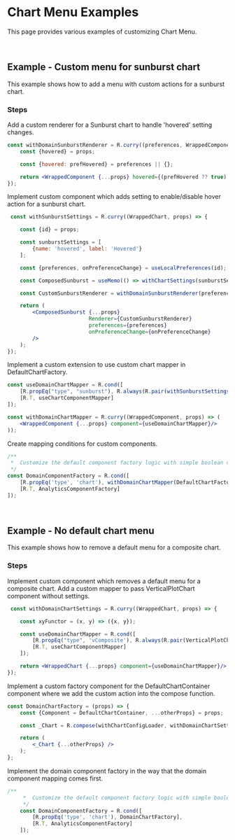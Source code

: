 
<Meta title="Examples/Visualization/Chart/Settings/README"/>

# Chart Menu Examples

This page provides various examples of customizing Chart Menu.

<br/>

## Example - Custom menu for sunburst chart

This example shows how to add a menu with custom actions for a sunburst chart.

### Steps

Add a custom renderer for a Sunburst chart to handle 'hovered' setting changes.

```jsx
const withDomainSunburstRenderer = R.curry((preferences, WrappedComponent, props) => {
	const {hovered} = props;

	const {hovered: prefHovered} = preferences || {};

	return <WrappedComponent {...props} hovered={(prefHovered ?? true) && hovered}/>;
});
```

Implement custom component which adds setting to enable/disable hover action for a sunburst chart.

```jsx
 const withSunburstSettings = R.curry((WrappedChart, props) => {

	const {id} = props;

	const sunburstSettings = [
		{name: 'hovered', label: 'Hovered'}
	];

	const {preferences, onPreferenceChange} = useLocalPreferences(id);

	const ComposedSunburst = useMemo(() => withChartSettings(sunburstSettings)(WrappedChart), []);

	const CustomSunburstRenderer = withDomainSunburstRenderer(preferences, SunburstRenderer);

	return (
		<ComposedSunburst {...props}
		                  Renderer={CustomSunburstRenderer}
		                  preferences={preferences}
		                  onPreferenceChange={onPreferenceChange}
		/>
	);
});
```

Implement a custom extension to use custom chart mapper in DefaultChartFactory.

```jsx
const useDomainChartMapper = R.cond([
	[R.propEq("type", "sunburst"), R.always(R.pair(withSunburstSettings(Sunburst), sunburstDataReducer(null)))],
	[R.T, useChartComponentMapper]
]);

const withDomainChartMapper = R.curry((WrappedComponent, props) => (
	<WrappedComponent {...props} component={useDomainChartMapper}/>
));
```

Create mapping conditions for custom components.

```jsx
/**
 *  Customize the default component factory logic with simple boolean condition so that the custom component factory comes first
 */
const DomainComponentFactory = R.cond([
	[R.propEq('type', 'chart'), withDomainChartMapper(DefaultChartFactory)],
	[R.T, AnalyticsComponentFactory]
]);
```
<br/>

## Example - No default chart menu

This example shows how to remove a default menu for a composite chart.

### Steps

Implement custom component which removes a default menu for a composite chart.
Add a custom mapper to pass VerticalPlotChart component without settings.

```jsx
 const withDomainChartSettings = R.curry((WrappedChart, props) => {

	const xyFunctor = (x, y) => ({x, y});

	const useDomainChartMapper = R.cond([
		[R.propEq("type", 'vComposite'), R.always(R.pair(VerticalPlotChart, xyPlotDataReducer(xyFunctor, null)))],
		[R.T, useChartComponentMapper]
	]);

	return <WrappedChart {...props} component={useDomainChartMapper}/>;
});
```

Implement a custom factory component for the DefaultChartContainer component where we add the custom action into the compose function.

```jsx
const DomainChartFactory = (props) => {
	const {Component = DefaultChartContainer, ...otherProps} = props;

	const _Chart = R.compose(withChartConfigLoader, withDomainChartSettings)(Component);

	return (
		<_Chart {...otherProps} />
	);
};
```

Implement the domain component factory in the way that the domain component mapping comes first.

```jsx
/**
	 *  Customize the default component factory logic with simple boolean condition so that the custom component factory comes first
	 */
	const DomainComponentFactory = R.cond([
		[R.propEq('type', 'chart'), DomainChartFactory],
		[R.T, AnalyticsComponentFactory]
	]);
```
